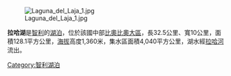 [[Image:Laguna_del_Laja_1.jpg|right]]

{{coord|37|19|S|71|18|W|type:waterbody_region:CL|display=title}}

'''拉哈湖'''是[[智利|智利]]的[[湖泊|湖泊]]，位於該國中部[[比奧比奧大區|比奧比奧大區]]，長32.5公里、寬10公里，面積128.1平方公里，[[海拔|海拔]]高度1,360米，集水區面積4,040平方公里，湖水經[[拉哈河_(智利)|拉哈河]]流出。

{{Chile-geo-stub}}
[[Category:智利湖泊|Category:智利湖泊]]